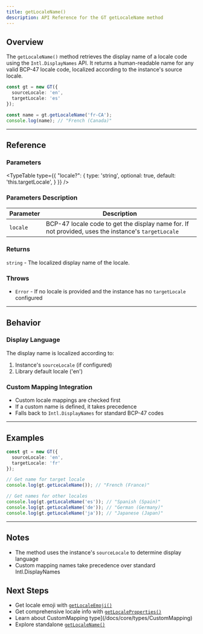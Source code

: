 ```yaml
---
title: getLocaleName()
description: API Reference for the GT getLocaleName method
---
```


## Overview

The `getLocaleName()` method retrieves the display name of a locale code using the `Intl.DisplayNames` API.
It returns a human-readable name for any valid BCP-47 locale code, localized according to the instance's source locale.

```typescript
const gt = new GT({
  sourceLocale: 'en',
  targetLocale: 'es'
});

const name = gt.getLocaleName('fr-CA');
console.log(name); // "French (Canada)"
```

---

## Reference

### Parameters

<TypeTable
  type={{
    "locale?": {
      type: 'string',
      optional: true,
      default: 'this.targetLocale',
    }
  }}
/>

### Parameters Description

| Parameter | Description |
|-----------|-------------|
| `locale` | BCP-47 locale code to get the display name for. If not provided, uses the instance's `targetLocale` |

### Returns

`string` - The localized display name of the locale.

### Throws

- `Error` - If no locale is provided and the instance has no `targetLocale` configured

---

## Behavior

### Display Language

The display name is localized according to:
1. Instance's `sourceLocale` (if configured)
2. Library default locale ('en')

### Custom Mapping Integration

- Custom locale mappings are checked first
- If a custom name is defined, it takes precedence
- Falls back to `Intl.DisplayNames` for standard BCP-47 codes

---

## Examples

```typescript
const gt = new GT({
  sourceLocale: 'en',
  targetLocale: 'fr'
});

// Get name for target locale
console.log(gt.getLocaleName()); // "French (France)"

// Get names for other locales
console.log(gt.getLocaleName('es')); // "Spanish (Spain)"
console.log(gt.getLocaleName('de')); // "German (Germany)"
console.log(gt.getLocaleName('ja')); // "Japanese (Japan)"
```

---

## Notes

- The method uses the instance's `sourceLocale` to determine display language
- Custom mapping names take precedence over standard Intl.DisplayNames

## Next Steps

- Get locale emoji with [`getLocaleEmoji()`](/docs/core/class/methods/locales/getLocaleEmoji)
- Get comprehensive locale info with [`getLocaleProperties()`](/docs/core/class/methods/locales/getLocaleProperties)
- Learn about CustomMapping type](/docs/core/types/CustomMapping)
- Explore standalone [`getLocaleName()`](/docs/core/functions/locales/getLocaleName)